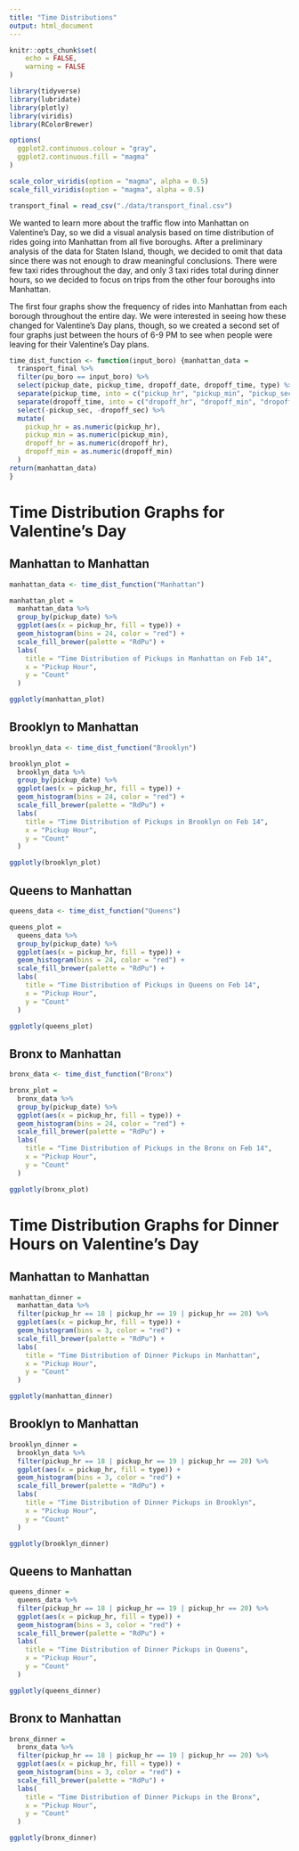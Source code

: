 ```yaml
---
title: "Time Distributions"
output: html_document
---
```


```r
knitr::opts_chunk$set(
	echo = FALSE,
	warning = FALSE
)

library(tidyverse)
library(lubridate)
library(plotly)
library(viridis)
library(RColorBrewer)

options(
  ggplot2.continuous.colour = "gray",
  ggplot2.continuous.fill = "magma"
)

scale_color_viridis(option = "magma", alpha = 0.5)
scale_fill_viridis(option = "magma", alpha = 0.5)

transport_final = read_csv("./data/transport_final.csv")
```

We wanted to learn more about the traffic flow into Manhattan on Valentine's Day, so we did a visual analysis based on time distribution of rides going into Manhattan from all five boroughs. After a preliminary analysis of the data for Staten Island, though, we decided to omit that data since there was not enough to draw meaningful conclusions. There were few taxi rides throughout the day, and only 3 taxi rides total during dinner hours, so we decided to focus on trips from the other four boroughs into Manhattan.

The first four graphs show the frequency of rides into Manhattan from each borough throughout the entire day. We were interested in seeing how these changed for Valentine's Day plans, though, so we created a second set of four graphs just between the hours of 6-9 PM to see when people were leaving for their Valentine's Day plans.

```r
time_dist_function <- function(input_boro) {manhattan_data = 
  transport_final %>% 
  filter(pu_boro == input_boro) %>% 
  select(pickup_date, pickup_time, dropoff_date, dropoff_time, type) %>% 
  separate(pickup_time, into = c("pickup_hr", "pickup_min", "pickup_sec"), sep = ":") %>% 
  separate(dropoff_time, into = c("dropoff_hr", "dropoff_min", "dropoff_sec"), sep = ":") %>% 
  select(-pickup_sec, -dropoff_sec) %>% 
  mutate(
    pickup_hr = as.numeric(pickup_hr),
    pickup_min = as.numeric(pickup_min),
    dropoff_hr = as.numeric(dropoff_hr),
    dropoff_min = as.numeric(dropoff_min)
  )
return(manhattan_data)
}
```

# Time Distribution Graphs for Valentine's Day
## Manhattan to Manhattan
```r
manhattan_data <- time_dist_function("Manhattan")
```

```r
manhattan_plot =
  manhattan_data %>% 
  group_by(pickup_date) %>% 
  ggplot(aes(x = pickup_hr, fill = type)) +
  geom_histogram(bins = 24, color = "red") +
  scale_fill_brewer(palette = "RdPu") +
  labs(
    title = "Time Distribution of Pickups in Manhattan on Feb 14",
    x = "Pickup Hour",
    y = "Count"
  )

ggplotly(manhattan_plot)
```

## Brooklyn to Manhattan

```r
brooklyn_data <- time_dist_function("Brooklyn")
```

``` r
brooklyn_plot =
  brooklyn_data %>% 
  group_by(pickup_date) %>% 
  ggplot(aes(x = pickup_hr, fill = type)) +
  geom_histogram(bins = 24, color = "red") +
  scale_fill_brewer(palette = "RdPu") +
  labs(
    title = "Time Distribution of Pickups in Brooklyn on Feb 14",
    x = "Pickup Hour",
    y = "Count"
  )

ggplotly(brooklyn_plot)
```

## Queens to Manhattan
```r
queens_data <- time_dist_function("Queens")
```

```r
queens_plot =
  queens_data %>% 
  group_by(pickup_date) %>% 
  ggplot(aes(x = pickup_hr, fill = type)) +
  geom_histogram(bins = 24, color = "red") +
  scale_fill_brewer(palette = "RdPu") +
  labs(
    title = "Time Distribution of Pickups in Queens on Feb 14",
    x = "Pickup Hour",
    y = "Count"
  )

ggplotly(queens_plot)
```

## Bronx to Manhattan
```r
bronx_data <- time_dist_function("Bronx")
```

```r
bronx_plot =
  bronx_data %>% 
  group_by(pickup_date) %>% 
  ggplot(aes(x = pickup_hr, fill = type)) +
  geom_histogram(bins = 24, color = "red") +
  scale_fill_brewer(palette = "RdPu") +
  labs(
    title = "Time Distribution of Pickups in the Bronx on Feb 14",
    x = "Pickup Hour",
    y = "Count"
  )

ggplotly(bronx_plot)
```

# Time Distribution Graphs for Dinner Hours on Valentine's Day
## Manhattan to Manhattan
```r
manhattan_dinner =
  manhattan_data %>% 
  filter(pickup_hr == 18 | pickup_hr == 19 | pickup_hr == 20) %>% 
  ggplot(aes(x = pickup_hr, fill = type)) +
  geom_histogram(bins = 3, color = "red") +
  scale_fill_brewer(palette = "RdPu") +
  labs(
    title = "Time Distribution of Dinner Pickups in Manhattan",
    x = "Pickup Hour",
    y = "Count"
  )

ggplotly(manhattan_dinner)
```

## Brooklyn to Manhattan
```r
brooklyn_dinner =
  brooklyn_data %>% 
  filter(pickup_hr == 18 | pickup_hr == 19 | pickup_hr == 20) %>% 
  ggplot(aes(x = pickup_hr, fill = type)) +
  geom_histogram(bins = 3, color = "red") +
  scale_fill_brewer(palette = "RdPu") +
  labs(
    title = "Time Distribution of Dinner Pickups in Brooklyn",
    x = "Pickup Hour",
    y = "Count"
  )

ggplotly(brooklyn_dinner)
```

## Queens to Manhattan
```r
queens_dinner =
  queens_data %>% 
  filter(pickup_hr == 18 | pickup_hr == 19 | pickup_hr == 20) %>% 
  ggplot(aes(x = pickup_hr, fill = type)) +
  geom_histogram(bins = 3, color = "red") +
  scale_fill_brewer(palette = "RdPu") +
  labs(
    title = "Time Distribution of Dinner Pickups in Queens",
    x = "Pickup Hour",
    y = "Count"
  )

ggplotly(queens_dinner)
```

## Bronx to Manhattan
```r
bronx_dinner =
  bronx_data %>% 
  filter(pickup_hr == 18 | pickup_hr == 19 | pickup_hr == 20) %>% 
  ggplot(aes(x = pickup_hr, fill = type)) +
  geom_histogram(bins = 3, color = "red") +
  scale_fill_brewer(palette = "RdPu") +
  labs(
    title = "Time Distribution of Dinner Pickups in the Bronx",
    x = "Pickup Hour",
    y = "Count"
  )

ggplotly(bronx_dinner)
```

